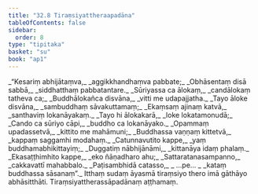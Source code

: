 ```yaml
---
title: "32.8 Tiraṃsiyattheraapadāna"
tableOfContents: false
sidebar:
  order: 8
type: "tipitaka"
basket: "su"
book: "ap1"
---
```



<DynamicBreadcrumb />

<Division number="39" book="ap1" bookNo="20" page="292">

<Paragraph number="3558" type="verses" book="ap1">
_“Kesariṃ abhijātaṃva,_  
_aggikkhandhaṃva pabbate;_  
_Obhāsentaṃ disā sabbā,_  
_siddhatthaṃ pabbatantare._  

</Paragraph>

</Division>
<Division number="40" book="ap1" bookNo="20" page="292">

<Paragraph number="3559" type="verses" book="ap1">
_Sūriyassa ca ālokaṃ,_  
_candālokaṃ tatheva ca;_  
_Buddhālokañca disvāna,_  
_vitti me udapajjatha._  

</Paragraph>

</Division>
<Division number="41" book="ap1" bookNo="20" page="292">

<Paragraph number="3560" type="verses" book="ap1">
_Tayo āloke disvāna,_  
_sambuddhaṃ sāvakuttamaṃ;_  
_Ekaṃsaṃ ajinaṃ katvā,_  
_santhaviṃ lokanāyakaṃ._  

</Paragraph>

</Division>
<Division number="42" book="ap1" bookNo="20" page="292">

<Paragraph number="3561" type="verses" book="ap1">
_Tayo hi ālokakarā,_  
_loke lokatamonudā;_  
_Cando ca sūriyo cāpi,_  
_buddho ca lokanāyako._  

</Paragraph>

</Division>
<Division number="43" book="ap1" bookNo="20" page="292">

<Paragraph number="3562" type="verses" book="ap1">
_Opammaṃ upadassetvā,_  
_kittito me mahāmuni;_  
_Buddhassa vaṇṇaṃ kittetvā,_  
_kappaṃ saggamhi modahaṃ._  

</Paragraph>

</Division>
<Division number="44" book="ap1" bookNo="20" page="292">

<Paragraph number="3563" type="verses" book="ap1">
_Catunnavutito kappe,_  
_yaṃ buddhamabhikittayiṃ;_  
_Duggatiṃ nābhijānāmi,_  
_kittanāya idaṃ phalaṃ._  

</Paragraph>

</Division>
<Division number="45" book="ap1" bookNo="20" page="292">

<Paragraph number="3564" type="verses" book="ap1">
_Ekasaṭṭhimhito kappe,_  
_eko ñāṇadharo ahu;_  
_Sattaratanasampanno,_  
_cakkavattī mahabbalo._  

</Paragraph>

</Division>
<Division number="46" book="ap1" bookNo="20" page="292">

<Paragraph number="3565" type="verses" book="ap1">
_Paṭisambhidā catasso,_  
_ …pe… _  
_kataṃ buddhassa sāsanaṃ”._  

</Paragraph>

<Paragraph number="3566" book="ap1">
Itthaṃ sudaṃ āyasmā tiraṃsiyo thero imā gāthāyo abhāsitthāti.

</Paragraph>
</Division>

<Paragraph number="3567" type="center" book="ap1">
Tiraṃsiyattherassāpadānaṃ aṭṭhamaṃ.
</Paragraph>